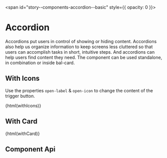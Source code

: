 
<span id="story--components-accordion--basic" style={{ opacity: 0 }}></span>

# Accordion

Accordions put users in control of showing or hiding content. Accordions also help us organize information to keep screens less cluttered so that users can accomplish tasks in short, intuitive steps. And accordions can help users find content they need. The component can be used standalone, in combination or inside bal-card.

<Canvas>
  <Story id="components-accordion--basic" />
</Canvas>

## With Icons

Use the properties `open-label` & `open-icon` to change the content of the trigger button.

<Canvas className="bal-app" mdxSource={withIcons}>
  {html(withIcons)}
</Canvas>

## With Card

<Canvas className="bal-app" mdxSource={withCard}>
  {html(withCard)}
</Canvas>

## Component Api

<Description markdown={readme} />

<br />


<Description markdown={testing} />


<Description markdown={github} />
